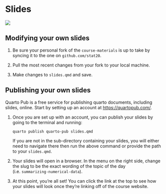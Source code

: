 # Slides

![](images/slides-diagram.png)

## Modifying your own slides

1. Be sure your personal fork of the `course-materials` is up to take by syncing it to the one on `github.com/stat20`.

2. Pull the most recent changes from your fork to your local machine.

3. Make changes to `slides.qmd` and save.

## Publishing your own slides

Quarto Pub is a free service for publishing quarto documents, including slides, online. Start by setting up an account at <https://quartopub.com/>.

1. Once you are set up with an account, you can publish your slides by going to the terminal and running:

   ```bash
   quarto publish quarto-pub slides.qmd
   ```
   
   If you are not in the sub-directory containing your slides, you will either need to navigate there then run the above command or provide the path to your `slides.qmd`.
   
2. Your slides will open in a browser. In the menu on the right side, change the slug to be the exact wording of the topic of the day (i.e. `summarizing-numerical-data`).

3. At this point, you're all set! You can click the link at the top to see how your slides will look once they're linking off of the course website.